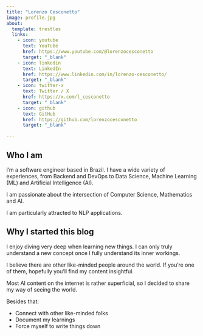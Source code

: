 ```yaml
---
title: "Lorenzo Cesconetto"
image: profile.jpg
about:
  template: trestles
  links:
    - icon: youtube
      text: YouTube
      href: https://www.youtube.com/@lorenzocesconetto
      target: "_blank"
    - icon: linkedin
      text: LinkedIn
      href: https://www.linkedin.com/in/lorenzo-cesconetto/
      target: "_blank"
    - icon: twitter-x
      text: Twitter / X
      href: https://x.com/l_cesconetto
      target: "_blank"
    - icon: github
      text: GitHub
      href: https://github.com/lorenzocesconetto
      target: "_blank"

---
```


## Who I am

I'm a software engineer based in Brazil. I have a wide variety of experiences, from Backend and DevOps to Data Science, Machine Learning (ML) and Artificial Intelligence (AI).

I am passionate about the intersection of Computer Science, Mathematics and AI.

I am particularly attracted to NLP applications.

## Why I started this blog

I enjoy diving very deep when learning new things. I can only truly understand a new concept once I fully understand its inner workings.

I believe there are other like-minded people around the world. If you're one of them, hopefully you'll find my content insightful.

Most AI content on the internet is rather superficial, so I decided to share my way of seeing the world.

Besides that:

- Connect with other like-minded folks
- Document my learnings
- Force myself to write things down


